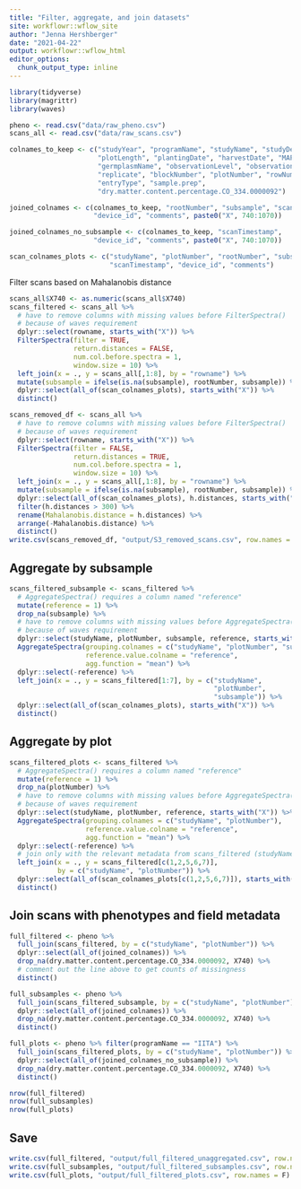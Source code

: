 ```yaml
---
title: "Filter, aggregate, and join datasets"
site: workflowr::wflow_site
author: "Jenna Hershberger"
date: "2021-04-22"
output: workflowr::wflow_html
editor_options:
  chunk_output_type: inline
---
```


```r
library(tidyverse)
library(magrittr)
library(waves)

pheno <- read.csv("data/raw_pheno.csv")
scans_all <- read.csv("data/raw_scans.csv")
```

```r
colnames_to_keep <- c("studyYear", "programName", "studyName", "studyDesign", "plotWidth",
                      "plotLength", "plantingDate", "harvestDate", "MAP", "locationName",
                      "germplasmName", "observationLevel", "observationUnitName", 
                      "replicate", "blockNumber", "plotNumber", "rowNumber", "colNumber", 
                      "entryType", "sample.prep",
                      "dry.matter.content.percentage.CO_334.0000092")

joined_colnames <- c(colnames_to_keep, "rootNumber", "subsample", "scanTimestamp", 
                     "device_id", "comments", paste0("X", 740:1070))

joined_colnames_no_subsample <- c(colnames_to_keep, "scanTimestamp", 
                     "device_id", "comments", paste0("X", 740:1070))

scan_colnames_plots <- c("studyName", "plotNumber", "rootNumber", "subsample", 
                         "scanTimestamp", "device_id", "comments")
```

Filter scans based on Mahalanobis distance
```r
scans_all$X740 <- as.numeric(scans_all$X740)
scans_filtered <- scans_all %>% 
  # have to remove columns with missing values before FilterSpectra() 
  # because of waves requirement
  dplyr::select(rowname, starts_with("X")) %>% 
  FilterSpectra(filter = TRUE,
                return.distances = FALSE, 
                num.col.before.spectra = 1,
                window.size = 10) %>% 
  left_join(x = ., y = scans_all[,1:8], by = "rowname") %>% 
  mutate(subsample = ifelse(is.na(subsample), rootNumber, subsample)) %>% 
  dplyr::select(all_of(scan_colnames_plots), starts_with("X")) %>% 
  distinct()

scans_removed_df <- scans_all %>% 
  # have to remove columns with missing values before FilterSpectra() 
  # because of waves requirement
  dplyr::select(rowname, starts_with("X")) %>% 
  FilterSpectra(filter = FALSE,
                return.distances = TRUE, 
                num.col.before.spectra = 1,
                window.size = 10) %>% 
  left_join(x = ., y = scans_all[,1:8], by = "rowname") %>% 
  mutate(subsample = ifelse(is.na(subsample), rootNumber, subsample)) %>% 
  dplyr::select(all_of(scan_colnames_plots), h.distances, starts_with("X"), -comments) %>% 
  filter(h.distances > 300) %>%
  rename(Mahalanobis.distance = h.distances) %>% 
  arrange(-Mahalanobis.distance) %>% 
  distinct()
write.csv(scans_removed_df, "output/S3_removed_scans.csv", row.names = F)
```

## Aggregate by subsample
```r
scans_filtered_subsample <- scans_filtered %>%
  # AggregateSpectra() requires a column named "reference"
  mutate(reference = 1) %>%
  drop_na(subsample) %>% 
  # have to remove columns with missing values before AggregateSpectra() 
  # because of waves requirement
  dplyr::select(studyName, plotNumber, subsample, reference, starts_with("X")) %>% 
  AggregateSpectra(grouping.colnames = c("studyName", "plotNumber", "subsample"),
                   reference.value.colname = "reference", 
                   agg.function = "mean") %>%
  dplyr::select(-reference) %>% 
  left_join(x = ., y = scans_filtered[1:7], by = c("studyName", 
                                                   "plotNumber", 
                                                   "subsample")) %>% 
  dplyr::select(all_of(scan_colnames_plots), starts_with("X")) %>% 
  distinct()
```

## Aggregate by plot
```r
scans_filtered_plots <- scans_filtered %>%
  # AggregateSpectra() requires a column named "reference"
  mutate(reference = 1) %>%
  drop_na(plotNumber) %>% 
  # have to remove columns with missing values before AggregateSpectra() 
  # because of waves requirement
  dplyr::select(studyName, plotNumber, reference, starts_with("X")) %>% 
  AggregateSpectra(grouping.colnames = c("studyName", "plotNumber"),
                   reference.value.colname = "reference", 
                   agg.function = "mean") %>%
  dplyr::select(-reference) %>% 
  # join only with the relevant metadata from scans_filtered (studyName, plotNumber, scanTimestamp, device_id, comments)
  left_join(x = ., y = scans_filtered[c(1,2,5,6,7)], 
            by = c("studyName", "plotNumber")) %>% 
  dplyr::select(all_of(scan_colnames_plots[c(1,2,5,6,7)]), starts_with("X")) %>% 
  distinct()
```

## Join scans with phenotypes and field metadata
```r
full_filtered <- pheno %>% 
  full_join(scans_filtered, by = c("studyName", "plotNumber")) %>% 
  dplyr::select(all_of(joined_colnames)) %>% 
  drop_na(dry.matter.content.percentage.CO_334.0000092, X740) %>%  
  # comment out the line above to get counts of missingness
  distinct()

full_subsamples <- pheno %>% 
  full_join(scans_filtered_subsample, by = c("studyName", "plotNumber")) %>% 
  dplyr::select(all_of(joined_colnames)) %>% 
  drop_na(dry.matter.content.percentage.CO_334.0000092, X740) %>% 
  distinct()

full_plots <- pheno %>% filter(programName == "IITA") %>% 
  full_join(scans_filtered_plots, by = c("studyName", "plotNumber")) %>% 
  dplyr::select(all_of(joined_colnames_no_subsample)) %>% 
  drop_na(dry.matter.content.percentage.CO_334.0000092, X740) %>% 
  distinct()

nrow(full_filtered)
nrow(full_subsamples)
nrow(full_plots)
```

## Save
```r
write.csv(full_filtered, "output/full_filtered_unaggregated.csv", row.names = F)
write.csv(full_subsamples, "output/full_filtered_subsamples.csv", row.names = F)
write.csv(full_plots, "output/full_filtered_plots.csv", row.names = F)
```
